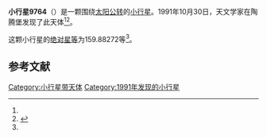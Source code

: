 {{Infobox planet
| bgcolour = #FFFFC0
| name = 9764 Morgenstern
| symbol = 
| image = 
| caption = 
| discovery = yes
| discovery_ref = 
| discoverer = {{link-en|佛蒙特·伯根|Freimut Börngen}}
| discovery_site = [[陶腾堡|陶腾堡]] 
| discovered = 1991年10月30日
| designations = yes
| mp_name = 
| named_after = 
| alt_names = 1991 UE5/ 1980 PH2 / 1984 YE3 / 1991 XJ3
| mp_category = [[主带小行星|主带小行星]]
| orbit_ref = <ref name="a">[http://ssd.jpl.nasa.gov/sbdb.cgi?sstr=9764 9764 Morgenstern] {{Wayback|url=http://ssd.jpl.nasa.gov/sbdb.cgi?sstr=9764 |date=20210810124203 }}，小行星數據庫瀏覽器（JPL Small-Body Database Browser）－[[美国国家航空航天局|美国国家航空航天局]]喷气推进实验室</ref>
| epoch = 2456400.5 (2013年4月18日更新)
| aphelion = {{convert|2.7587657|AU|km|3|abbr=on|lk=out}}
| perihelion = {{convert|1.8797693|AU|km|3|abbr=on}}
| semimajor = {{convert|2.3192675|AU|km|3|abbr=on}}
| eccentricity = 0.1894987
| period = 1290.10391 [[日|日]]<br />3.53[[儒略年|儒略年]]
| avg_speed = 
| inclination = 7.21263
| asc_node = 300.67856
| mean_anomaly = 
| arg_peri = 159.88272
| satellites = 
| physical_characteristics = yes
| dimensions = 
| mass = 
| density = 
| surface_grav = 
| escape_velocity = 
| sidereal_day = 
| axial_tilt = 
| pole_ecliptic_lat = 
| pole_ecliptic_lon = 
| albedo = 
| temperatures= 
| temp_name1 = 
| mean_temp_1 = 
| max_temp_1 = 
| temp_name2 = 
| max_temp_2 = 
| spectral_type = 
| abs_magnitude = 159.88272
}}

'''小行星9764'''（{{lang-en|9764 Morgenstern}}）是一颗围绕[[太阳|太阳]][[公转|公转]]的[[小行星|小行星]]。1991年10月30日，天文学家{{link-en|佛蒙特·伯根|Freimut Börngen}}在陶腾堡发现了此天体<ref name="a" /><ref>{{cite news|title=小行星列表|url=http://cfa-www.harvard.edu/iau/lists/NumberedMPs.txt|accessdate=2013-07-08|newspaper=哈佛大学|archive-date=2008-05-17|archive-url=https://web.archive.org/web/20080517010638/http://cfa-www.harvard.edu/iau/lists/NumberedMPs.txt|dead-url=no}}</ref>。

这颗小行星的[[绝对星等|绝对星等]]为159.88272等<ref name="a" />。

==参考文献==
{{reflist}}
{{Minor Planet Number|[[小行星9763|小行星9763]]|[[小行星9765|小行星9765]]}}

{{小天体}}

[[Category:小行星带天体|Category:小行星带天体]]
[[Category:1991年发现的小行星|Category:1991年发现的小行星]]

{{asteroid-stub}}